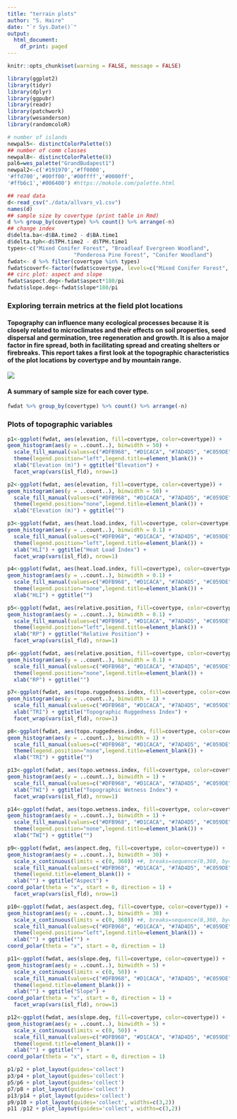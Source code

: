 ---
title: "terrain plots"
author: "S. Haire"
date: "`r Sys.Date()`"
output: 
  html_document: 
    df_print: paged
---

```{r setup, include=FALSE}
knitr::opts_chunk$set(warning = FALSE, message = FALSE) 

library(ggplot2)
library(tidyr)
library(dplyr)
library(ggpubr)
library(readr)
library(patchwork)
library(wesanderson)
library(randomcoloR)

# number of islands
newpal5<- distinctColorPalette(5)
## number of comm classes
newpal8<- distinctColorPalette(8)
pal6=wes_palette("GrandBudapest1")
newpal2<-c('#191970','#ff0000',
'#ffd700','#00ff00','#00ffff','#0000ff',
'#ffb6c1','#006400') #https://mokole.com/palette.html
```

```{r dataprep, include=FALSE}
## read data
d<-read_csv("./data/allvars_v1.csv")
names(d)
## sample size by covertype (print table in Rmd)
d %>% group_by(covertype) %>% count() %>% arrange(-n)
## change index
d$delta.ba<-d$BA.time2 - d$BA.time1
d$delta.tph<-d$TPH.time2 - d$TPH.time1
types<-c("Mixed Conifer Forest", "Broadleaf Evergreen Woodland",
                     "Ponderosa Pine Forest", "Conifer Woodland")
fwdat<- d %>% filter(covertype %in% types)
fwdat$coverf<-factor(fwdat$covertype, levels=c("Mixed Conifer Forest", "Broadleaf Evergreen Woodland", "Ponderosa Pine Forest", "Conifer Woodland"))
## circ plot: aspect and slope
fwdat$aspect.deg<-fwdat$aspect*180/pi
fwdat$slope.deg<-fwdat$slope*180/pi

```

### Exploring terrain metrics at the field plot locations

#### Topography can influence many ecological processes because it is closely related to microclimates and their effects on soil properties, seed dispersal and germination, tree regeneration and growth. It is also a major factor in fire spread, both in facilitating spread and creating shelters or firebreaks. This report takes a first look at the topographic characteristics of the plot locations by covertype and by mountain range. 


![](C:/Users/sandr/Documents/veg_fire_x2/conceptual_v1.jpg)



#### A summary of sample size for each cover type.

```{r covertypes, echo=FALSE}
fwdat %>% group_by(covertype) %>% count() %>% arrange(-n)
```

### Plots of topographic variables

```{r terrainplots, echo=FALSE}
p1<-ggplot(fwdat, aes(elevation, fill=covertype, color=covertype)) +
geom_histogram(aes(y = ..count..), binwidth = 50) +
  scale_fill_manual(values=c("#DFB968", "#D1CACA", "#7AD4D5", "#C059DE")) + 
  theme(legend.position="left",legend.title=element_blank()) +
  xlab("Elevation (m)") + ggtitle("Elevation") +
  facet_wrap(vars(isl_fld), nrow=1)

p2<-ggplot(fwdat, aes(elevation, fill=covertype, color=covertype)) +
geom_histogram(aes(y = ..count..), binwidth = 50) +
  scale_fill_manual(values=c("#DFB968", "#D1CACA", "#7AD4D5", "#C059DE")) + 
  theme(legend.position="none",legend.title=element_blank()) +
  xlab("Elevation (m)") + ggtitle("") 

p3<-ggplot(fwdat, aes(heat.load.index, fill=covertype, color=covertype)) +
geom_histogram(aes(y = ..count..), binwidth = 0.1) +
  scale_fill_manual(values=c("#DFB968", "#D1CACA", "#7AD4D5", "#C059DE")) + 
  theme(legend.position="left",legend.title=element_blank()) +
  xlab("HLI") + ggtitle("Heat Load Index") +
  facet_wrap(vars(isl_fld), nrow=1)

p4<-ggplot(fwdat, aes(heat.load.index, fill=covertype), color=covertype) +
geom_histogram(aes(y = ..count..), binwidth = 0.1) +
  scale_fill_manual(values=c("#DFB968", "#D1CACA", "#7AD4D5", "#C059DE")) + 
  theme(legend.position="none",legend.title=element_blank()) +
  xlab("HLI") + ggtitle("")

p5<-ggplot(fwdat, aes(relative.position, fill=covertype, color=covertype)) +
geom_histogram(aes(y = ..count..), binwidth = 0.1) +
  scale_fill_manual(values=c("#DFB968", "#D1CACA", "#7AD4D5", "#C059DE")) + 
  theme(legend.position="left",legend.title=element_blank()) +
  xlab("RP") + ggtitle("Relative Position") +
  facet_wrap(vars(isl_fld), nrow=1)

p6<-ggplot(fwdat, aes(relative.position, fill=covertype, color=covertype)) +
geom_histogram(aes(y = ..count..), binwidth = 0.1) +
  scale_fill_manual(values=c("#DFB968", "#D1CACA", "#7AD4D5", "#C059DE")) + 
  theme(legend.position="none",legend.title=element_blank()) +
  xlab("RP") + ggtitle("") 

p7<-ggplot(fwdat, aes(topo.ruggedness.index, fill=covertype, color=covertype)) +
geom_histogram(aes(y = ..count..), binwidth = 1) +
  scale_fill_manual(values=c("#DFB968", "#D1CACA", "#7AD4D5", "#C059DE")) + theme(legend.position="right",legend.title=element_blank()) +
  xlab("TRI") + ggtitle("Topographic Ruggedness Index") +
  facet_wrap(vars(isl_fld), nrow=1)

p8<-ggplot(fwdat, aes(topo.ruggedness.index, fill=covertype, color=covertype)) +
geom_histogram(aes(y = ..count..), binwidth = 1) +
  scale_fill_manual(values=c("#DFB968", "#D1CACA", "#7AD4D5", "#C059DE")) + 
  theme(legend.position="none",legend.title=element_blank()) +
  xlab("TRI") + ggtitle("") 

p13<-ggplot(fwdat, aes(topo.wetness.index, fill=covertype, color=covertype)) +
geom_histogram(aes(y = ..count..), binwidth = 1) +
  scale_fill_manual(values=c("#DFB968", "#D1CACA", "#7AD4D5", "#C059DE")) + theme(legend.position="right",legend.title=element_blank()) +
  xlab("TWI") + ggtitle("Topographic Wetness Index") +
  facet_wrap(vars(isl_fld), nrow=1)

p14<-ggplot(fwdat, aes(topo.wetness.index, fill=covertype, color=covertype)) +
geom_histogram(aes(y = ..count..), binwidth = 1) +
  scale_fill_manual(values=c("#DFB968", "#D1CACA", "#7AD4D5", "#C059DE")) + 
  theme(legend.position="none",legend.title=element_blank()) +
  xlab("TWI") + ggtitle("") 

p9<-ggplot(fwdat, aes(aspect.deg, fill=covertype, color=covertype)) +
geom_histogram(aes(y = ..count..), binwidth = 30) +
  scale_x_continuous(limits = c(0, 360)) +#, breaks=sequence(0,360, by=2)) + 
  scale_fill_manual(values=c("#DFB968", "#D1CACA", "#7AD4D5", "#C059DE")) + 
  theme(legend.title=element_blank()) +
  xlab("") + ggtitle("Aspect") +
coord_polar(theta = "x", start = 0, direction = 1) +
  facet_wrap(vars(isl_fld), nrow=1)

p10<-ggplot(fwdat, aes(aspect.deg, fill=covertype, color=covertype)) +
geom_histogram(aes(y = ..count..), binwidth = 30) +
  scale_x_continuous(limits = c(0, 360)) +#, breaks=sequence(0,360, by=2)) + 
  scale_fill_manual(values=c("#DFB968", "#D1CACA", "#7AD4D5", "#C059DE")) + 
  theme(legend.position="left",legend.title=element_blank()) +
  xlab("") + ggtitle("") +
coord_polar(theta = "x", start = 0, direction = 1) 

p11<-ggplot(fwdat, aes(slope.deg, fill=covertype, color=covertype)) +
geom_histogram(aes(y = ..count..), binwidth = 5) +
  scale_x_continuous(limits = c(0, 50)) +
  scale_fill_manual(values=c("#DFB968", "#D1CACA", "#7AD4D5", "#C059DE")) + 
  theme(legend.title=element_blank()) +
  xlab("") + ggtitle("Slope") +
coord_polar(theta = "x", start = 0, direction = 1) +
  facet_wrap(vars(isl_fld), nrow=1)

p12<-ggplot(fwdat, aes(slope.deg, fill=covertype, color=covertype)) +
geom_histogram(aes(y = ..count..), binwidth = 5) +
  scale_x_continuous(limits = c(0, 50)) +
  scale_fill_manual(values=c("#DFB968", "#D1CACA", "#7AD4D5", "#C059DE")) + 
  theme(legend.title=element_blank()) +
  xlab("") + ggtitle("") +
coord_polar(theta = "x", start = 0, direction = 1) 

```

```{r plotlayouts, echo=FALSE, fig.height=8, fig.width=11, fig.align='center'}
p1/p2 + plot_layout(guides='collect')
p3/p4 + plot_layout(guides='collect')
p5/p6 + plot_layout(guides='collect')
p7/p8 + plot_layout(guides='collect')
p13/p14 + plot_layout(guides='collect')
p9/p10 + plot_layout(guides='collect', widths=c(3,2))
p11 /p12 + plot_layout(guides='collect', widths=c(3,2))

```

